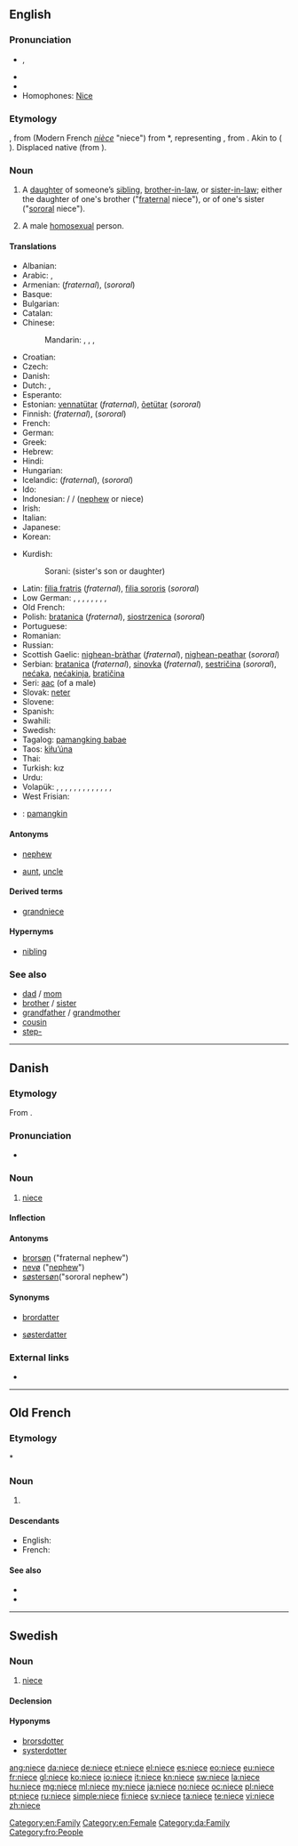 {{also|nièce}}
==English==

===Pronunciation===
* {{IPA|/niːs/}}, {{SAMPA|/ni:s/}}
* {{audio|en-us-niece.ogg|Audio (US)}}
* {{rhymes|iːs}}
* Homophones: [[Nice]]

===Etymology===
{{etyl|enm}} {{term|nece||niece, granddaughter|lang=enm}}, from {{etyl|fro}} {{term|nece||niece, granddaughter|lang=fro}} (Modern French ''[[nièce#French|nièce]]'' "niece") from {{etyl|VL.}} *{{term||neptia}}, representing {{etyl|la}} {{term|neptis||granddaughter|lang=la}}, from {{proto|Indo-European|nepot-|grandchild, sister's son|lang=en}}. Akin to {{etyl|goh|-}} {{term|nift||niece, granddaughter|lang=goh}} ({{etyl|de|-}} {{term|Nichte||niece|lang=de}}). Displaced native {{etyl|enm|-}} {{term|nifte||niece, granddaughter|lang=enm}} (from {{etyl|ang|-}} {{term|nift||niece, granddaughter|lang=ang}}).

===Noun===
{{en-noun}}

# A [[daughter]] of someone’s [[sibling]], [[brother-in-law]], or [[sister-in-law]]; either the daughter of one's brother ("[[fraternal]] niece"), or of one's sister ("[[sororal]] niece").
# {{rfv-sense}} A male [[homosexual]] person.

====Translations====
{{trans-top|fraternal or sororal niece}}
* Albanian: {{t|sq|mbesë|f|xs=Albanian}}
* Arabic: {{qualifier|fraternal}} {{t|ar|بنت الأخ|f|tr=bínti-l-’ákh|sc=Arab}}, {{t|ar|بنت الأخت|f|tr=bínti-l-’úkht|sc=Arab}}
* Armenian: {{t-|hy|եղբոր աղջիկ|tr=eġbor aġǰik}} (''fraternal''), {{t-|hy|քրոջ աղջիկ|tr=k'roǰ aġǰik}} (''sororal'')
* Basque: {{t|eu|iloba|xs=Basque}}
* Bulgarian: {{t+|bg|племенница|f}}
* Catalan: {{t|ca|neboda|f}}
* Chinese:
*: Mandarin: {{qualifier|fraternal}} {{t|zh|侄女|tr=zhínǚ|sc=Hani}}, {{t|zh|姪女|tr=zhínǚ|sc=Hani}}, {{qualifier|sororal}} {{t|zh|甥女|tr=shēngnǚ|sc=Hani}}, {{t|zh|外甥女|tr=wàishēngnǚ|sc=Hani}}
* Croatian: {{t|hr|nećakinja|f}}
* Czech: {{t+|cs|neteř|f}}
* Danish: {{t-|da|niece|c}}
* Dutch: {{t+|nl|nicht|f}}, {{t+|nl|nichtje|n}}
* Esperanto: {{t-|eo|nevino|xs=Esperanto}}
* Estonian: [[vennatütar]] (''fraternal''), [[õetütar]] (''sororal'')
* Finnish: {{t-|fi|veljentytär}} (''fraternal''), {{t-|fi|sisarentytär}} (''sororal'')
* French: {{t+|fr|nièce|f}}
* German: {{t+|de|Nichte|f}}
* Greek: {{t+|el|ανεψιά|f|tr=anepsiá}}
* Hebrew: {{t-|he|אחיינית|f|tr=akhyanít}}
* Hindi: {{t|hi|भतीजी|f|tr=bhatījī|sc=Deva}}
* Hungarian: {{t+|hu|unokahúg}}
* Icelandic: {{t+|is|bróðurdóttir|f}} (''fraternal''), {{t+|is|systurdóttir|f}} (''sororal'')
* Ido: {{t+|io|nevino|xs=Ido}}
* Indonesian: {{t|id|keponakan|xs=Indonesian}} / {{t|id|kemenakan|xs=Indonesian}} / {{t+|id|misan|xs=Indonesian}} ([[nephew]] or niece)
* Irish: {{t-|ga|neacht|f|xs=Irish}}
* Italian: {{t+|it|nipote|f}}
* Japanese: {{t|ja|姪|tr=[[めい]], mei|sc=Jpan}}
* Korean: {{t|ko|조카딸|tr=jokaddal|sc=Kore}}
{{trans-mid}}
* Kurdish:
*: Sorani: {{t|ku|خوشکه‌زا|tr=xoškazá|sc=ku-Arab}} (sister's son or daughter)
* Latin: [[filia fratris]] (''fraternal''), [[filia sororis]] (''sororal'')
* Low German: {{qualifier|fraternal}} {{t|nds|Broderdeern|f}}, {{qualifier|fraternal}} {{t|nds|Broderdochter|f}}, {{qualifier|fraternal}} {{t|nds|Broderkind|n}}, {{qualifier|sororal}} {{t|nds|Süsterdeern|f}}, {{qualifier|sororal}} {{t|nds|Swesterdeern|f}}, {{qualifier|sororal}} {{t|nds|Süsterdochter|f}}, {{qualifier|sororal}} {{t|nds|Swesterdochter|f}}, {{qualifier|sororal}} {{t|nds|Süsterkind|n}}, {{qualifier|sororal}} {{t|nds|Swesterkind|n}}
* Old French: {{tø|fro|niece|f}}
* Polish: [[bratanica]] {{f}} (''fraternal''), [[siostrzenica]] {{f}} (''sororal'')
* Portuguese: {{t+|pt|sobrinha|f}}
* Romanian: {{t-|ro|nepoată|f}}
* Russian: {{t+|ru|племянница|f|tr=plemjánnica}}
* Scottish Gaelic: [[nighean-bràthar]] {{f}} (''fraternal''), [[nighean-peathar]] {{f}} (''sororal'')
* Serbian: [[bratanica]] (''fraternal''), [[sinovka]] (''fraternal''), [[sestričina]] (''sororal''), [[nećaka]], [[nećakinja]], [[bratičina]] {{f}}
* Seri: [[aac]] (of a male)
* Slovak: [[neter]] {{f}}
* Slovene: {{t+|sl|nečakinja|f}}
* Spanish: {{t+|es|sobrina|f}}
* Swahili: {{t+|sw|mpwa|xs=Swahili}}
* Swedish: {{t-|sv|niece|c}}
* Tagalog: [[pamangking babae]]
* Taos: [[kìłu’úna]]
* Thai: {{t|th|หลานสาว|tr=lăan săao|sc=Thai}}
* Turkish: kız {{t+|tr|yeğen}}
* Urdu: {{t|ur|بھتیجی|f|tr=bhatījī|sc=ur-Arab}}
* Volapük: {{qualifier|fraternal or sororal, ♂♀}} {{t|vo|nef}}, {{qualifier|fraternal or sororal}} {{t|vo|jinef}}, {{qualifier|fraternal, ♂♀}} {{t|vo|blodanef}}, {{qualifier|fraternal}} {{t|vo|blodajinef}}, {{qualifier|fraternal}} {{t|vo|blodadaut}}, {{qualifier|sororal, ♂♀}} {{t|vo|söranef}}, {{qualifier|sororal}} {{t|vo|sörajinef}}, {{qualifier|sororal}} {{t|vo|söradaut}}, {{qualifier|fraternal}} {{t|vo|blodajison}}, {{qualifier|sororal}} {{t|vo|sörajison}}, {{qualifier|fraternal, ♂♀}} {{t|vo|blodacil}}, {{qualifier|fraternal}} {{t|vo|blodajicil}}, {{qualifier|sororal, ♂♀}} {{t|vo|söracil}}, {{qualifier|sororal}} {{t|vo|sörajicil}}
* West Frisian: {{t|fy|nicht}}
{{trans-bottom}}

{{checktrans-top}}
* {{ttbc|tl}}: [[pamangkin]] {{f}}
{{trans-bottom}}

====Antonyms====
* {{italbrac|with regard to gender}} [[nephew]]
* {{italbrac|with regard to ancestry}} [[aunt]], [[uncle]]

====Derived terms====
* [[grandniece]]

====Hypernyms====
* [[nibling]]

===See also===
* [[dad]] / [[mom]]
* [[brother]] / [[sister]]
* [[grandfather]] / [[grandmother]]
* [[cousin]]
* [[step-]]

[[Category:en:Family]]
[[Category:en:Female]]

----

==Danish==

===Etymology===
From {{etyl|fr|da}} {{term|nièce||niece|lang=fr}}.

===Pronunciation===
* {{IPA|/niɛːsə/|[niˈɛːsə]|lang=da}}

===Noun===
{{da-noun|n|r}}

# [[niece#English|niece]]

====Inflection====
{{da-noun-infl|n|r}}

====Antonyms====
* [[brorsøn]] ("fraternal nephew")
* [[nevø]] ("[[nephew]]")
* [[søstersøn]]("sororal nephew")

====Synonyms====
* {{sense|fraternal niece}} [[brordatter]]
* {{sense|sororal niece}} [[søsterdatter]]

===External links===
* {{pedialite|lang=da}}

[[Category:da:Family]]

----

==Old French==

===Etymology===
{{etyl|LL.|fro}} *{{term||neptia}}

===Noun===
{{fro-noun|f}}

# {{l|en|niece}}

====Descendants====
* English: {{l|en|niece}}
* French: {{l|fr|nièce}}

====See also====
* {{l|fro|neveu}}
* {{l|fro|oncle}}

[[Category:fro:People]]

----

==Swedish==

===Noun===
{{sv-noun|g=c}}

# [[niece#English|niece]]

====Declension====
{{sv-noun-reg-r-c}}

====Hyponyms====
* [[brorsdotter]]
* [[systerdotter]]

[[ang:niece]]
[[da:niece]]
[[de:niece]]
[[et:niece]]
[[el:niece]]
[[es:niece]]
[[eo:niece]]
[[eu:niece]]
[[fr:niece]]
[[gl:niece]]
[[ko:niece]]
[[io:niece]]
[[it:niece]]
[[kn:niece]]
[[sw:niece]]
[[la:niece]]
[[hu:niece]]
[[mg:niece]]
[[ml:niece]]
[[my:niece]]
[[ja:niece]]
[[no:niece]]
[[oc:niece]]
[[pl:niece]]
[[pt:niece]]
[[ru:niece]]
[[simple:niece]]
[[fi:niece]]
[[sv:niece]]
[[ta:niece]]
[[te:niece]]
[[vi:niece]]
[[zh:niece]]